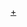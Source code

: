{{Navbox
|name    = 台灣天主教會學校
|title   = 台灣天主教會學校
|bodyclass = hlist
|group1  = {{link-en|宗座教育部|Congregation for Catholic Education|宗座}}
| list1  = [[輔仁大學學校財團法人|輔大學校法人]]{{sup|1}}
|group2  = [[聖言會]]<small>（S.V.D.）</small>
| list2  = [[嘉義市私立輔仁高級中學|輔仁高中]]
|group3  = {{link-en|聖心會|Society of the Sacred Heart|聖心修女會}}<small>（R.S.C.J.）</small>
| list3  = 
* [[新北市私立聖心女子高級中學|聖心女中]]
* [[新北市私立聖心國民小學|聖心國小]]
|group4  = [[聖母聖心會]]<small>（C.I.C.M.）</small>
| list4  = 
* [[新北市私立光仁高級中學|光仁高中]]
* [[臺北市私立光仁國民小學|光仁國小]]
|group5  = {{link-en|主顧修女會|Sisters of Providence of Saint Mary-of-the-Woods}}<small>（S.P.）</small>
| list5  = 
* [[新北市私立崇光高級中學|崇光高中]]
* [[靜宜大學]]
|group6  = [[耶穌會]]<small>（S.J.）</small>
| list6  = 
* [[新北市私立徐匯高級中學|徐匯中學]]
* [[新竹縣私立內思高級工業職業學校|內思高工]]
|group7  = {{link-en|聖吳甦樂女修會|Ursulines|聖吳甦樂會}}<small>（Ursulines）</small>
| list7  = 
* [[文藻外語大學]]
* [[花蓮縣私立海星高級中學|海星高中]]
|group8  = [[主徒會]]<small>（CDD）</small>
| list8  = 
* [[新北市天主教恆毅高級中學|恆毅高中]]
|group9  = [[天主教嘉義教區]]<small>（DK）</small>
| list9  = 
* [[雲林縣私立永年高級中學|永年高中]]{{sup|3}}
* [[嘉義市私立宏仁女子高級中學|宏仁女中]]
* [[雲林縣私立正心高級中學|正心高中]]
* [[天主教文生高級中學|文生高中]]
|group10  = [[方濟會]]<small>（O.F.M.）</small>
| list10  = 
* [[臺北市私立方濟高級中學|方濟高中]]
* [[臺南市私立黎明高級中學|黎明高中]]
|group11  = [[道明會]]<small>（O.P）</small>
| list11 =  
* [[臺北市私立靜修高級中學|靜修高中]]
* [[高雄市私立道明高級中學|道明高中]]
|group12  = 其它
| list12  = 
* [[彰化縣私立文興高級中學|文興高中]]{{sup|（[[耶穌聖心修女會]])}}
* [[桃園市私立振聲高級中學|振聲高中]]{{sup|2}}
* [[新竹市私立曙光女子高級中學|曙光女中]]{{sup|2}}
* [[新竹市私立磐石高級中學|磐石高中]]{{sup|2}}
* [[臺中市私立衛道高級中學|衛道高中]]{{sup|（[[聖衛道會]]、[[耀漢小兄弟會]]）}}
* [[臺東縣私立公東高級工業職業學校|公東高工]]{{sup|（[[白冷會]]）}}
* [[聖母醫護管理專科學校]]{{sup|（[[靈醫會]] Camillians, M.I.）}}
* [[耕莘健康管理專科學校]]{{sup|（[[天主教台北總教區|台北總教區]] ）}}
* [[高雄市私立明誠高級中學|明誠高中]]{{sup|（[[聖母小昆仲會]] F.M.S.）}}
* [[臺南市私立德光高級中學|德光高中]]{{sup|2}}
* [[臺南市私立慈幼高級工商職業學校|慈幼工商]]{{sup|（[[慈幼會]] S.D.B.）}}
* [[臺南市私立寶仁國民小學|寶仁國小]]{{sup|（[[寶血女修會]]）}}
* [[嘉義市私立立仁高級中學|立仁高中]]{{sup|2}}
* [[臺北市私立文德女子高級中學|文德女中]]{{sup|（[[耶穌聖嬰方濟修女會]]）}}
* [[臺北市私立達人女子高級中學|達人女中]]{{sup|（[[耶穌孝女會]]）}}
* [[崇仁醫護管理專科學校]] {{sup|（[[中華聖母傳教修女會]] O.L.C）}}[[臺中市私立曉明女子高級中學|曉明女中]]{{sup|[[聖母聖心傳教修女會]] I.C.M.}}
* [[臺南市私立聖功女子高級中學|聖功女中]] {{sup|（[[聖功修女會]] S.M.I.C.）}}

|belowstyle = border-top: 1px solid #; background:auto; text-align: left;
|below   = <small>{{sup|1}}由[[圣言会]]、[[耶稣会]]、[[天主教台灣地區主教團]]共同經營。</small><br /><small>{{sup|2}}基於學校由天主教會機構捐贈創辦、或創辦人具有天主教背景。</small><br /><small>{{sup|3}}1961年由[[永年教區]]在台神職人員創辦，1978年最後一位永年教區神父捐贈給[[嘉義教區]]。</small>

}}<noinclude>[[Category:台灣天主教會學校|+]]</noinclude>